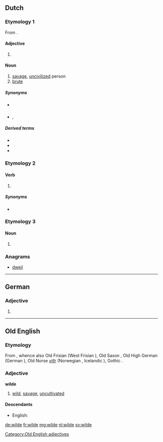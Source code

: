 {{also|Wilde}}
==Dutch==

===Etymology 1===
From {{term|wild|lang=nl}}.

====Adjective====
{{nl-adj-form}}

# {{nl-adj form of|f=infl|wild}}

====Noun====
{{nl-noun-adj}}

# [[savage]], [[uncivilized]] person
# [[brute]]

=====Synonyms=====
* {{sense|savage}} {{l|nl|wildeman}}
* {{sense|brute}} {{l|nl|bruut}}, {{l|nl|woesteling}}

=====Derived terms=====
* {{l|nl|halve wilde}}
* {{l|nl|wildenhorde}}
* {{l|nl|wildenras}}

===Etymology 2===

====Verb====
{{head|nl}}

# {{nl-verb form of|n=sg|t=past|m=ind+subj|willen}}

=====Synonyms=====
* {{l|nl|wou}}

===Etymology 3===

====Noun====
{{nl-noun|f|-|-}}

# {{alternative form of|weelde|lang=nl}}

===Anagrams===
* [[dweil#Dutch|dweil]]

----

==German==

===Adjective===
{{head|de|adjective form}}

# {{inflected form of|wild|lang=de}}

----

==Old English==

===Etymology===
From {{etyl|gem-pro|ang}} {{recons|wilþijaz|lang=gem-pro}}, whence also Old Frisian {{term|wild|lang=ofs}} (West Frisian {{term|wyld|lang=fy}}), Old Saxon {{term|wildi|lang=osx}}, Old High German {{term|wildi|lang=goh}} (German {{term|wild|lang=de}}), Old Norse ''[[villr]]'' (Norwegian {{term|vill|lang=no}}, Icelandic {{term|villtur|lang=is}}), Gothic {{term|𐍅𐌹𐌻𐌸𐌴𐌹𐍃|tr=wilþeis|lang=got}}.

===Adjective===
'''wilde'''

# [[wild]], [[savage]], [[uncultivated]]

====Descendants====
* English: {{l|en|wild}}

[[Category:Old English adjectives]]

[[de:wilde]]
[[fr:wilde]]
[[mg:wilde]]
[[nl:wilde]]
[[sv:wilde]]
